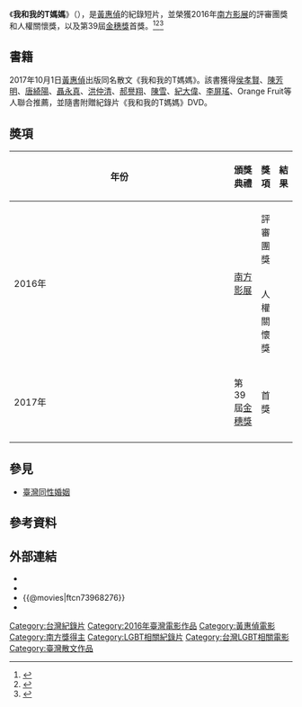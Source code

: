{{Infobox Film
| name               = 我和我的T媽媽
| original_name      = {{lang|en|The Priestess Walks Alone}}
| image              = 
| caption            = 
| director           = [[黃惠偵|黃惠偵]]
| producer           = [[侯孝賢|侯孝賢]]
| writer             = 
| screenplay         = 
| story              = 
| starring           = 
| music              = [[林強_(1964年)|林強]]
| cinematography     = [[林鼎傑|林鼎傑]]
| editing            = 
| production_company = 
| distributor        = 
| released           = 
| runtime            = 	54分鐘
| country            = {{台灣電影產地}}
| language           = [[華語|華語]]
| budget             = 
| gross              = 
}}
《'''我和我的T媽媽'''》（{{lang-en|'''''The Priestess Walks Alone '''''}}），是[[黃惠偵|黃惠偵]]的紀錄短片，並榮獲2016年[[南方影展|南方影展]]的評審團獎和人權關懷獎，以及第39屆[[金穗獎|金穗獎]]首獎。<ref>{{cite news|title=金穗獎強片前進府中15　《我和我的T媽媽》四月登場|publisher=東森新聞|url=http://www.ettoday.net/news/20160401/673444.htm|date=2016-04-01|author=蔡紹堅|accessdate=2016-11-30|language=zh-hant|archive-date=2019-06-10|archive-url=https://web.archive.org/web/20190610070431/https://www.ettoday.net/news/20160401/673444.htm|dead-url=no}}</ref><ref>{{cite news|title=跟著鏡頭看台灣 看見同志母親的心聲|publisher=聯合報|url=http://udn.com/news/story/9/1919726|date=2016-08-25|author=陳宛茜|accessdate=2016-11-30|language=zh-hant|archive-date=2021-02-01|archive-url=https://web.archive.org/web/20210201104210/https://udn.com/news/story/9/1919726|dead-url=no}}</ref><ref>{{cite news|title=《日曜日式散步者》勇奪2016南方影展首獎|publisher=自由時報|url=http://ent.ltn.com.tw/news/breakingnews/1893860|date=2016-11-21|author=劉婉君|accessdate=2016-11-25|language=zh-hant|archive-date=2021-02-06|archive-url=https://web.archive.org/web/20210206120151/https://ent.ltn.com.tw/news/breakingnews/1893860|dead-url=no}}</ref>

== 書籍 ==
{{Infobox Book
|name        = 我和我的T媽媽
|image       = 
|author      = [[黃惠偵|黃惠偵]]
|country     = {{ROC}}
|language    = 正體中文
|genre       = 散文類
|publisher   = [[遠流出版公司|遠流出版公司]]
|release_date= 2017年10月
|pages       = 232頁
|isbn        = ISBN 9789573280729
}}
2017年10月1日[[黃惠偵|黃惠偵]]出版同名散文《我和我的T媽媽》。該書獲得[[侯孝賢|侯孝賢]]、[[陳芳明|陳芳明]]、[[唐綺陽|唐綺陽]]、[[聶永真|聶永真]]、[[洪仲清|洪仲清]]、[[郝譽翔|郝譽翔]]、[[陳雪|陳雪]]、[[紀大偉|紀大偉]]、[[李屏瑤|李屏瑤]]、Orange Fruit等人聯合推薦，並隨書附贈紀錄片《我和我的T媽媽》DVD。

==奬項==
{| class="wikitable" 
|-align=center
! width="9%"|年份
! width="25%"|頒獎典禮
! width="25%"|獎項
! width="8%"|結果
|- align=center
|rowspan="2"| 2016年||rowspan="2"|[[南方影展|南方影展]]||評審團獎||{{won}}
|- align=center
|人權關懷獎||{{won}}
|- align=center
| 2017年||第39屆[[金穗獎|金穗獎]]||首獎||{{won}}
|- align=center
|}

==參見==
*[[臺灣同性婚姻|臺灣同性婚姻]]

==參考資料==
{{reflist}}

==外部連結==
*{{official website|https://priestesswalksalone.wordpress.com/}}
* {{facebook|priestesswalksalone}}
* {{@movies|ftcn73968276}}
* {{imdb title|3968276}}

{{黃惠偵}}

{{DEFAULTSORT:The Priestess Walks Alone}}
[[Category:台灣紀錄片|Category:台灣紀錄片]]
[[Category:2016年臺灣電影作品|Category:2016年臺灣電影作品]]
[[Category:黃惠偵電影|Category:黃惠偵電影]]
[[Category:南方獎得主|Category:南方獎得主]]
[[Category:LGBT相關紀錄片|Category:LGBT相關紀錄片]]
[[Category:台灣LGBT相關電影|Category:台灣LGBT相關電影]]
[[Category:臺灣散文作品|Category:臺灣散文作品]]